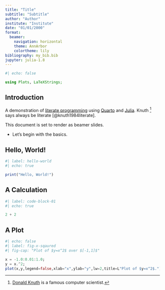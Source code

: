 ```yaml
---
title: "Title"
subtitle: "Subtitle"
author: "Author"
institute: "Institute"
date: "01/01/2000"
format: 
  beamer:
    navigation: horizontal
    theme: AnnArbor
    colortheme: lily
bibliography: my_bib.bib
jupyter: julia-1.8
---
```


```julia
#| echo: false

using Plots, LaTeXStrings;
```

## Introduction 

A demonstration of [literate programming](https://en.wikipedia.org/wiki/Literate_programming) using [Quarto](https://quarto.org/) and [Julia](https://julialang.org/). Knuth [^1] says always be literate [@knuth1984literate].

[^1]: [Donald Knuth](https://en.wikipedia.org/wiki/Donald_Knuth) is a famous computer scientist. 

This document is set to render as beamer slides. 

- Let's begin with the basics. 

## Hello, World!

```julia
#| label: hello-world
#| echo: true

print("Hello, World!")
```


## A Calculation

```julia
#| label: code-block-01
#| echo: true

2 + 2
```


## A Plot

```julia

#| echo: false
#| label: fig-x-sqaured
#| fig-cap: "Plot of $y=x^2$ over $[-1,1]$"

x = -1.0:0.01:1.0;
y = x.^2;
plot(x,y,legend=false,xlab="x",ylab="y",lw=2,title=L"Plot of $y=x^2$.")

```

